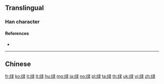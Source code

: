 {{character info/new}}
{{also|綠|緑}}
==Translingual==
{{Han simplified forms|綠|緑|绿}}

===Han character===
{{Han char|rn=120|rad=纟|as=08|sn=11|four=27190|canj=VMNME|ids=⿰纟录}}

====References====
* {{Han ref|kx=0944.251|hdz=53421.050|uh=7EFF|ud=32511}}

----

==Chinese==
{{zh-see|綠}}

[[fr:绿]]
[[ko:绿]]
[[it:绿]]
[[lt:绿]]
[[hu:绿]]
[[mg:绿]]
[[ja:绿]]
[[no:绿]]
[[pl:绿]]
[[ta:绿]]
[[th:绿]]
[[uk:绿]]
[[vi:绿]]
[[zh:绿]]